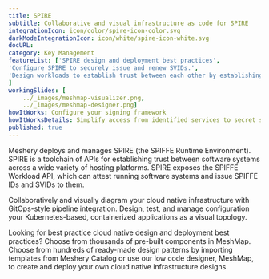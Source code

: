 ```yaml
---
title: SPIRE
subtitle: Collaborative and visual infrastructure as code for SPIRE
integrationIcon: icon/color/spire-icon-color.svg
darkModeIntegrationIcon: icon/white/spire-icon-white.svg
docURL: 
category: Key Management
featureList: ['SPIRE design and deployment best practices',
'Configure SPIRE to securely issue and renew SVIDs.',
'Design workloads to establish trust between each other by establishing an mTLS connection or by signing and verifying a JWT token.'
]
workingSlides: [
    ../_images/meshmap-visualizer.png,
    ../_images/meshmap-designer.png]
howItWorks: Configure your signing framework
howItWorksDetails: Simplify access from identified services to secret stores, databases, services meshes and cloud provider services.
published: true
---
```

<p>
    Meshery deploys and manages SPIRE (the SPIFFE Runtime Environment). SPIRE is a toolchain of APIs for establishing trust between software systems across a wide variety of hosting platforms. SPIRE exposes the SPIFFE Workload API, which can attest running software systems and issue SPIFFE IDs and SVIDs to them. 
</p>
<p>
    Collaboratively and visually diagram your cloud native infrastructure with GitOps-style pipeline integration. Design, test, and manage configuration your Kubernetes-based, containerized applications as a visual topology.
</p>
<p>
    Looking for best practice cloud native design and deployment best practices? Choose from thousands of pre-built components in MeshMap. Choose from hundreds of ready-made design patterns by importing templates from Meshery Catalog or use our low code designer, MeshMap, to create and deploy your own cloud native infrastructure designs.
</p>